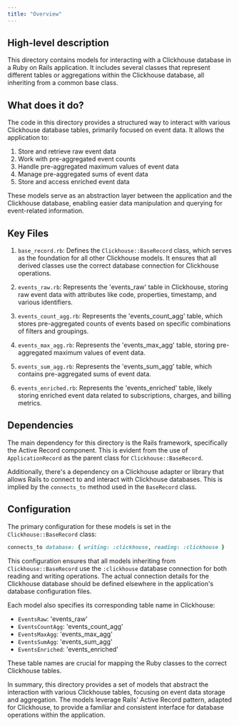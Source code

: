 ```yaml
---
title: "Overview"
---
```


## High-level description
This directory contains models for interacting with a Clickhouse database in a Ruby on Rails application. It includes several classes that represent different tables or aggregations within the Clickhouse database, all inheriting from a common base class.

## What does it do?
The code in this directory provides a structured way to interact with various Clickhouse database tables, primarily focused on event data. It allows the application to:

1. Store and retrieve raw event data
2. Work with pre-aggregated event counts
3. Handle pre-aggregated maximum values of event data
4. Manage pre-aggregated sums of event data
5. Store and access enriched event data

These models serve as an abstraction layer between the application and the Clickhouse database, enabling easier data manipulation and querying for event-related information.

## Key Files

1. `base_record.rb`: Defines the `Clickhouse::BaseRecord` class, which serves as the foundation for all other Clickhouse models. It ensures that all derived classes use the correct database connection for Clickhouse operations.

2. `events_raw.rb`: Represents the 'events_raw' table in Clickhouse, storing raw event data with attributes like code, properties, timestamp, and various identifiers.

3. `events_count_agg.rb`: Represents the 'events_count_agg' table, which stores pre-aggregated counts of events based on specific combinations of filters and groupings.

4. `events_max_agg.rb`: Represents the 'events_max_agg' table, storing pre-aggregated maximum values of event data.

5. `events_sum_agg.rb`: Represents the 'events_sum_agg' table, which contains pre-aggregated sums of event data.

6. `events_enriched.rb`: Represents the 'events_enriched' table, likely storing enriched event data related to subscriptions, charges, and billing metrics.

## Dependencies
The main dependency for this directory is the Rails framework, specifically the Active Record component. This is evident from the use of `ApplicationRecord` as the parent class for `Clickhouse::BaseRecord`.

Additionally, there's a dependency on a Clickhouse adapter or library that allows Rails to connect to and interact with Clickhouse databases. This is implied by the `connects_to` method used in the `BaseRecord` class.

## Configuration
The primary configuration for these models is set in the `Clickhouse::BaseRecord` class:

```ruby
connects_to database: { writing: :clickhouse, reading: :clickhouse }
```

This configuration ensures that all models inheriting from `Clickhouse::BaseRecord` use the `:clickhouse` database connection for both reading and writing operations. The actual connection details for the Clickhouse database should be defined elsewhere in the application's database configuration files.

Each model also specifies its corresponding table name in Clickhouse:

- `EventsRaw`: 'events_raw'
- `EventsCountAgg`: 'events_count_agg'
- `EventsMaxAgg`: 'events_max_agg'
- `EventsSumAgg`: 'events_sum_agg'
- `EventsEnriched`: 'events_enriched'

These table names are crucial for mapping the Ruby classes to the correct Clickhouse tables.

In summary, this directory provides a set of models that abstract the interaction with various Clickhouse tables, focusing on event data storage and aggregation. The models leverage Rails' Active Record pattern, adapted for Clickhouse, to provide a familiar and consistent interface for database operations within the application.